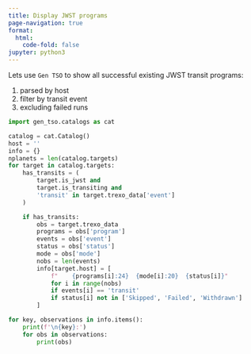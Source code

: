 ```yaml
---
title: Display JWST programs
page-navigation: true
format: 
  html:
    code-fold: false
jupyter: python3
---
```


Lets use `Gen TSO` to show all successful existing JWST transit programs:

1. parsed by host
2. filter by transit event
3. excluding failed runs

```python

import gen_tso.catalogs as cat

catalog = cat.Catalog()
host = ''
info = {}
nplanets = len(catalog.targets)
for target in catalog.targets:
    has_transits = (
        target.is_jwst and
        target.is_transiting and
        'transit' in target.trexo_data['event']
    )

    if has_transits:
        obs = target.trexo_data
        programs = obs['program']
        events = obs['event']
        status = obs['status']
        mode = obs['mode']
        nobs = len(events)
        info[target.host] = [
            f"    {programs[i]:24}  {mode[i]:20}  {status[i]}"
            for i in range(nobs)
            if events[i] == 'transit'
            if status[i] not in ['Skipped', 'Failed', 'Withdrawn']
        ]

for key, observations in info.items():
    print(f'\n{key}:')
    for obs in observations:
        print(obs)
```


